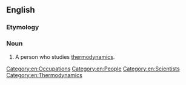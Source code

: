 ==English==

===Etymology===
{{suffix|en|thermodynamic|ist}}

===Noun===
{{en-noun}}

# A person who studies [[thermodynamics]].

[[Category:en:Occupations]]
[[Category:en:People]]
[[Category:en:Scientists]]
[[Category:en:Thermodynamics]]
